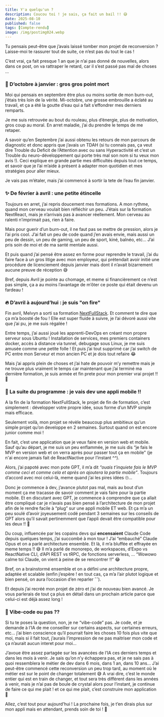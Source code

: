 ```yaml
---
title: Y'a quelqu'un ?
description: Coucou toi ! je sais, ça fait un bail !! 😅
date: 2025-08-10
published: false
tags: [Compte-rendu]
image: /img/postimg024.webp
---
```


Tu pensais peut-être que j’avais laissé tomber mon projet de reconversion ? Laisse-moi te rassurer tout de suite, ce n’est pas du tout le cas !

C’est vrai, ça fait presque 1 an que je n’ai pas donné de nouvelles, alors dans ce post, on va rattraper le retard, car il s’est passé pas mal de choses …

### 🛑 D’octobre à janvier : gros gros point mort

Moi qui pensais en septembre être plus ou moins sortie de mon burn-out, j’étais très loin de la vérité. Mi-octobre, une grosse embrouille a éclaté au travail, et ça a été la goutte d’eau qui a fait s’effondrer mes derniers remparts.

Je me suis retrouvée au bout du rouleau, plus d’énergie, plus de motivation, gros coup au moral. En arret maladie, j’ai du prendre le temps de me retaper.

A savoir qu’en Septembre j’ai aussi obtenu les retours de mon parcours de diagnostic et donc appris que j’avais un TDAH (si tu connais pas, ça veut dire Trouble du Deficit de l’Attention avec ou sans Hyperactivité et c’est un Trouble du neuro-développement qui porte très mal son nom si tu veux mon avis !). Ceci explique en grande partie mes difficultés depuis tout ce temps, et savoir que je l’ai m’aide à présent à adapter mon quotidien et mes stratégies pour aller mieux.

Je vais pas m’étaler, mais j’ai commencé à sortir la tete de l’eau fin janvier.

### ✨ De février à avril : une petite étincelle

Toujours en arret, j’ai repris doucement mes formations. A mon rythme, quand mon cerveau voulait bien réfléchir un peu. J’étais sur la formation NextReact, mais je n’arrivais pas à avancer réellement. Mon cerveau au ralenti n’imprimait pas, rien à faire.

Mais pour guerir d’un burn-out, il ne faut pas se mettre de pression, alors je l’ai pris cool. J’ai fait un peu de code quand j’en avais envie, mais aussi un peu de dessin, un peu de gaming, un peu de sport, kiné, balnéo, etc… J’ai pris soin de moi et de ma santé mentale aussi.

Et puis quand j’ai pensé être assez en forme pour reprendre le travail, j’ai du faire face à un gros litige avec mon employeur, qui prétendait avoir initié une procédure de licenciement depuis janvier mais dont il n’avait bizarrement aucune preuve de réception 😅

Bref, depuis Avril je pointe au chomage, et meme si financièrement ce n’est pas simple, ça a au moins l’avantage de m’ôter ce poste qui était devenu un fardeau !

### 🔥 D’avril à aujourd’hui : je suis "on fire"

Fin avril, Melvyn a sorti sa formation [NextFullStack](https://dub.sh/nfslp-slcode). Et comment te dire que ça m’a boosté de fou ! Elle est super fluide à suivre, je l’ai dévoré aussi vite que j’ai pu, je me suis régalée !

Entre temps, j’ai aussi joué les apprenti-DevOps en créant mon propre serveur sous Ubuntu ! Installation de services, mes premiers containers docker, accès à distance via tunnel, debugage sous Linux, je me suis amusée comme une petite folle ! Et puis j’ai tout supprimé car j’ai switch de PC entre mon Serveur et mon ancien PC et je dois tout refaire 😂

Mais j’ai appris plein de choses et j’ai hate de pouvoir m’y remettre mais je ne trouve plus vraiment le temps car maintenant que j’ai terminé ma dernière formation, je suis armée et fin prete pour mon premier vrai projet !! 🤩

### 📱 La suite du programme : je vais dev une appli mobile !!

A la fin de la formation NextFullStack, le projet de fin de formation, c’est simplement : développer votre propre idée, sous forme d’un MVP simple mais efficace.

Seulement voilà, mon projet se révèle beaucoup plus ambitieux qu’un simple projet qu’on developpe en 2 semaines. Surtout quand on est encore junior comme moi !

En fait, c’est une application que je veux faire en version web et mobile. Sauf qu’au départ, je me suis un peu enflammée, je me suis dis “je fais le MVP en version web et on verra après pour passer tout ça en mobile" (je n'ai encore jamais fait de ReactNactive pour l’instant ^^).

Alors, j’ai papoté avec mon pote GPT, il m’a dit _“ouais t’inquiete fais le MVP comme ceci et comme cela et après on ajoutera la partie mobile”_. Toujours d’accord avec moi celui-là, meme quand j’ai les pires idées 🙄…

Donc je commence à dev, j’avance plutot pas mal, mais au bout d’un moment ça me tracasse de savoir comment je vais faire pour la partie mobile. Et en discutant avec GPT, je commence à comprendre que ça allait être compliqué car je n’avais pas bien pensé à l’architecture de mon projet afin de le rendre facile à “plug” sur une appli mobile ET web. Et ça m’a un peu soulé d’avoir joyeusement codé pendant 3 semaines sur les conseils de GPT alors qu’il savait pertinemment que l’appli devait être compatible pour les deux !! 😤

Du coup, influencée par les copains devs qui **encensaient** Claude Code depuis quelques temps, j’ai succombé à mon tour ! J’ai “embauché” Claude Opus et on a parlé architecture ensemble. Et là, il m’a bluffée et effrayée en meme temps !! 😅 Il m’a parlé de monorepo, de workspaces, d’Expo vs ReactNative CLI, d’API REST vs tRPC, de fonctions serverless, … “Wowowo calme toi Claude, on vient à peine de se rencontrer !!” 😂

Bref, on a brainstormé ensemble et on a défini une architecture propre, adaptée et scalable (enfin j’espère ! en tout cas, ça m’a l’air plutot logique et bien pensé, on aura l’occasion d’en reparler ˆˆ).

Et depuis j’ai recréé mon projet de zéro et j’ai de nouveau bien avancé. Je vous parlerais de tout ça plus en détail dans un prochain article parce que celui-ci est déjà assez long !

### 🔮 Vibe-code ou pas ??

Si tu te poses la question, non, je ne “vibe-code” pas. Je code, et je demande à l’IA de me conseiller sur certains aspects, sur certaines erreurs, etc… j’ai bien conscience qu’il pourrait faire les choses 10 fois plus vite que moi, mais si il fait tout, j’aurais l’impression de ne pas maitriser mon code et ça n’aurait aucun interet pour moi…

J’avoue être assez partagée sur les avancées de l’IA ces derniers temps et dans les mois à venir. Je sais qu’on n’y échappera pas, et je ne sais pas à quoi ressemblera le métier de dev dans 6 mois, dans 1 an, dans 10 ans… J’ai peut-être commencé cette reconversion un peu trop tard, au moment où le métier est sur le point de changer totalement 😅
A vrai dire, c’est le monde entier qui est en train de changer, et tout sera très différent dans les années à venir, mais je n’ai pas de boule de crystal alors pour l’instant, je continue de faire ce qui me plait ! et ce qui me plait, c’est construire mon application 🤩

Allez, c’est tout pour aujourd’hui ! La prochaine fois, je t’en dirais plus sur mon appli mais en attendant, prends soin de toi ! 💫
